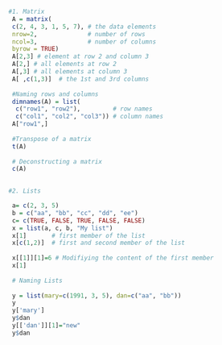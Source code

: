 
```{r}
#1. Matrix
 A = matrix( 
 c(2, 4, 3, 1, 5, 7), # the data elements 
 nrow=2,              # number of rows 
 ncol=3,              # number of columns 
 byrow = TRUE)
 A[2,3] # element at row 2 and column 3
 A[2,] # all elements at row 2
 A[,3] # all elements at column 3
 A[ ,c(1,3)]  # the 1st and 3rd columns 
 
 #Naming rows and columns
 dimnames(A) = list( 
  c("row1", "row2"),         # row names 
  c("col1", "col2", "col3")) # column names 
 A["row1",]
 
 #Transpose of a matrix
 t(A)
 
 # Deconstructing a matrix 
 c(A)
 
```

```{r}

#2. Lists

 a= c(2, 3, 5) 
 b = c("aa", "bb", "cc", "dd", "ee") 
 c= c(TRUE, FALSE, TRUE, FALSE, FALSE) 
 x = list(a, c, b, "My list")
 x[1]       # first member of the list
 x[c(1,2)]  # first and second member of the list
 
 x[[1]][1]=6 # Modifiying the content of the first member
 x[1]
 
 # Naming Lists
 
 y = list(mary=c(1991, 3, 5), dan=c("aa", "bb")) 
 y
 y['mary']
 y$dan
 y[['dan']][1]="new"
 y$dan
```

```{r}


```


